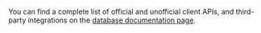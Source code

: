 You can find a complete list of official and unofficial client APIs, and
third-party integrations on the
[database documentation page](/geoip/docs/databases#api-clients).
